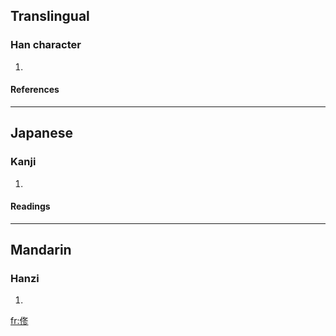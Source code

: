 ==Translingual==
===Han character===
{{Han char|rn=9|rad=人|as=07|sn=9|four=|canj=人竹水竹 (OHEH)}}
# {{defn|Han|sort=人07}}
====References====
{{Han ref|kx=0106.041|dkj=00716|dj=0225.060|hdz=10152.010|uh=4FE2|ud=20450}}
----
==Japanese==
===Kanji===
{{ja-kanji|grade=|rs=人07}}
# {{defn|Japanese}} 
====Readings====
{{ja-readings|on=[[しゅう]] (shū)|kun=[[おさめる]] (osameru), [[おさまる]] (osamaru)}}
----
==Mandarin==
===Hanzi===
{{cmn-hanzi|pin=[[liǎng]] ([[liang3]]), [[xiū]] ([[xiu1]])|wg=liang<sup>3</sup>, hsiu<sup>1</sup>}}
# {{defn|Mandarin}}

[[fr:俢]]